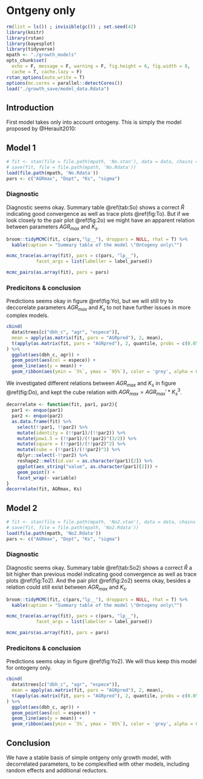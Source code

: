 # Ontgeny only

```r
rm(list = ls()) ; invisible(gc()) ; set.seed(42)
library(knitr)
library(rstan)
library(bayesplot)
library(tidyverse)
mpath <- "./growth_models"
opts_chunk$set(
  echo = F, message = F, warning = F, fig.height = 6, fig.width = 8,
  cache = T, cache.lazy = F)
rstan_options(auto_write = T)
options(mc.cores = parallel::detectCores())
load("./growth_save/model_data.Rdata")
```

## Introduction

First model takes only into account ontogeny. This is simply the model proposed by @Herault2010:

\begin{equation}
  log(AGR_i+1) \sim \mathcal{N}(AGR_{max}*e^{-\frac{1}{2}*(log(\frac{dbh_i}{d_{opt}})/k_s)^2},\sigma)
  (AGR_{max}, d_{opt}, k_s,\sigma) \sim \mathcal{\Gamma}^4(10^{-2},10^{-2})
  (\#eq:No)
\end{equation}

## Model 1

```r
# fit <- stan(file = file.path(mpath, 'No.stan'), data = data, chains = 2)
# save(fit, file = file.path(mpath, 'No.Rdata'))
load(file.path(mpath, 'No.Rdata'))
pars <- c("AGRmax", "Dopt", "Ks", "sigma")
```

### Diagnostic

Diagnostic seems okay. Summary table \@ref(tab:So) shows a correct $\hat{R}$ indicating good convergence as well as trace plots \@ref(fig:To). But if we look closely to the pair plot \@ref(fig:2o) we might have an apparent relation between parameters $AGR_{max}$ and $K_s$.

```r
broom::tidyMCMC(fit, c(pars,"lp__"), droppars = NULL, rhat = T) %>% 
  kable(caption = "Summary table of the model \"Ontogeny only\"")
```

```r
mcmc_trace(as.array(fit), pars = c(pars, "lp__"),
           facet_args = list(labeller = label_parsed))
```

```r
mcmc_pairs(as.array(fit), pars = pars)
```

### Predicitons & conclusion

Predictions seems okay in figure \@ref(fig:Yo), but we will still try to deccorelate parameters $AGR_{max}$ and $K_s$ to not have further issues in more complex models.

```r
cbind(
  data$trees[c("dbh_c", "agr", "espece")],
  mean = apply(as.matrix(fit, pars = "AGRpred"), 2, mean),
  t(apply(as.matrix(fit, pars = "AGRpred"), 2, quantile, probs = c(0.05, 0.95)))
) %>% 
  ggplot(aes(dbh_c, agr)) +
  geom_point(aes(col = espece)) +
  geom_line(aes(y = mean)) +
  geom_ribbon(aes(ymin = `5%`, ymax = `95%`), color = 'grey', alpha = 0.2)
```

We investigated different relations between $AGR_{max}$ and $K_s$ in figure \@ref(fig:Do), and kept the cube relation with $AGR_{max} = AGR_{max}'*{K_s}^3$.

```r
decorrelate <- function(fit, par1, par2){
  par1 <- enquo(par1)
  par2 <- enquo(par2)
  as.data.frame(fit) %>% 
    select(!!par1, !!par2) %>% 
    mutate(identity = (!!par1)/(!!par2)) %>%
    mutate(pow1.5 = (!!par1)/(!!par2)^(3/2)) %>%
    mutate(square = (!!par1)/(!!par2)^2) %>%
    mutate(cube = (!!par1)/(!!par2)^3) %>%
    dplyr::select(-!!par2) %>% 
    reshape2::melt(id.var = as.character(par1)[2]) %>% 
    ggplot(aes_string("value", as.character(par1)[2])) +
    geom_point() +
    facet_wrap(~ variable)
}
decorrelate(fit, AGRmax, Ks)
```

## Model 2

```r
# fit <- stan(file = file.path(mpath, 'No2.stan'), data = data, chains = 2)
# save(fit, file = file.path(mpath, 'No2.Rdata'))
load(file.path(mpath, 'No2.Rdata'))
pars <- c("AGRmax", "Dopt", "Ks", "sigma")
```

### Diagnostic

Diagnostic seems okay. Summary table \@ref(tab:So2) shows a correct $\hat{R}$ a bit higher than previous model indicating good convergence as well as trace plots \@ref(fig:To2). And the pair plot \@ref(fig:2o2) seems okay, besides a relation could still exist between $AGR_{max}$ and $K_s$.

```r
broom::tidyMCMC(fit, c(pars,"lp__"), droppars = NULL, rhat = T) %>% 
  kable(caption = "Summary table of the model \"Ontogeny only\"")
```

```r
mcmc_trace(as.array(fit), pars = c(pars, "lp__"),
           facet_args = list(labeller = label_parsed))
```

```r
mcmc_pairs(as.array(fit), pars = pars)
```

### Predicitons & conclusion

Predictions seems okay in figure \@ref(fig:Yo2). We will thus keep this model for ontogeny only.

```r
cbind(
  data$trees[c("dbh_c", "agr", "espece")],
  mean = apply(as.matrix(fit, pars = "AGRpred"), 2, mean),
  t(apply(as.matrix(fit, pars = "AGRpred"), 2, quantile, probs = c(0.05, 0.95)))
) %>% 
  ggplot(aes(dbh_c, agr)) +
  geom_point(aes(col = espece)) +
  geom_line(aes(y = mean)) +
  geom_ribbon(aes(ymin = `5%`, ymax = `95%`), color = 'grey', alpha = 0.2)
```

## Conclusion

We have a stable basis of simple ontgeny only growth model, with decorrelated parameters, to be complexified with other models, including random effects and additional reductors.
